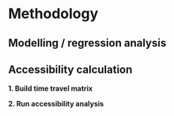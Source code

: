 # Methodology

## Modelling / regression analysis

## Accessibility calculation

**1. Build time travel matrix**

**2. Run accessibility analysis**